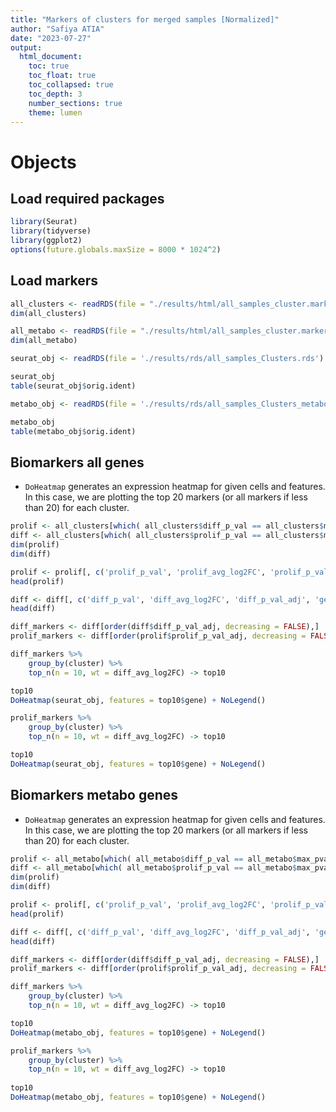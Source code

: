 ```yaml
---
title: "Markers of clusters for merged samples [Normalized]"
author: "Safiya ATIA"
date: "2023-07-27"
output:
  html_document:
    toc: true
    toc_float: true
    toc_collapsed: true
    toc_depth: 3
    number_sections: true
    theme: lumen
---
```


# Objects 
## Load required packages
```r
library(Seurat)
library(tidyverse)
library(ggplot2)
options(future.globals.maxSize = 8000 * 1024^2)
```

## Load markers

```r
all_clusters <- readRDS(file = "./results/html/all_samples_cluster.markers.rds")
dim(all_clusters)
```

```r
all_metabo <- readRDS(file = "./results/html/all_samples_cluster.markers_metabo.rds")
dim(all_metabo)
```


```r
seurat_obj <- readRDS(file = './results/rds/all_samples_Clusters.rds')

seurat_obj
table(seurat_obj$orig.ident)
```


```r
metabo_obj <- readRDS(file = './results/rds/all_samples_Clusters_metabo.rds')

metabo_obj
table(metabo_obj$orig.ident)
```

## Biomarkers all genes  

* `DoHeatmap` generates an expression heatmap for given cells and features. In this case, we are plotting the top 20 markers (or all markers if less than 20) for each cluster.   

```r
prolif <- all_clusters[which( all_clusters$diff_p_val == all_clusters$max_pval), ]
diff <- all_clusters[which( all_clusters$prolif_p_val == all_clusters$max_pval), ]
dim(prolif)
dim(diff)
```

```r
prolif <- prolif[, c('prolif_p_val', 'prolif_avg_log2FC', 'prolif_p_val_adj', 'gene', 'cluster' )]
head(prolif)
```

```r
diff <- diff[, c('diff_p_val', 'diff_avg_log2FC', 'diff_p_val_adj', 'gene', 'cluster' )]
head(diff)
```

```r
diff_markers <- diff[order(diff$diff_p_val_adj, decreasing = FALSE),]
prolif_markers <- diff[order(prolif$prolif_p_val_adj, decreasing = FALSE),]
```

```r
diff_markers %>%
    group_by(cluster) %>%
    top_n(n = 10, wt = diff_avg_log2FC) -> top10

top10
DoHeatmap(seurat_obj, features = top10$gene) + NoLegend()

prolif_markers %>%
    group_by(cluster) %>%
    top_n(n = 10, wt = diff_avg_log2FC) -> top10

top10
DoHeatmap(seurat_obj, features = top10$gene) + NoLegend()
```


## Biomarkers metabo genes  

* `DoHeatmap` generates an expression heatmap for given cells and features. In this case, we are plotting the top 20 markers (or all markers if less than 20) for each cluster.   

```r
prolif <- all_metabo[which( all_metabo$diff_p_val == all_metabo$max_pval), ]
diff <- all_metabo[which( all_metabo$prolif_p_val == all_metabo$max_pval), ]
dim(prolif)
dim(diff)
```

```r
prolif <- prolif[, c('prolif_p_val', 'prolif_avg_log2FC', 'prolif_p_val_adj', 'gene', 'cluster' )]
head(prolif)
```

```r
diff <- diff[, c('diff_p_val', 'diff_avg_log2FC', 'diff_p_val_adj', 'gene', 'cluster' )]
head(diff)
```

```r
diff_markers <- diff[order(diff$diff_p_val_adj, decreasing = FALSE),]
prolif_markers <- diff[order(prolif$prolif_p_val_adj, decreasing = FALSE),]
```

```r
diff_markers %>%
    group_by(cluster) %>%
    top_n(n = 10, wt = diff_avg_log2FC) -> top10

top10
DoHeatmap(metabo_obj, features = top10$gene) + NoLegend()

prolif_markers %>%
    group_by(cluster) %>%
    top_n(n = 10, wt = diff_avg_log2FC) -> top10
    
top10
DoHeatmap(metabo_obj, features = top10$gene) + NoLegend()
```